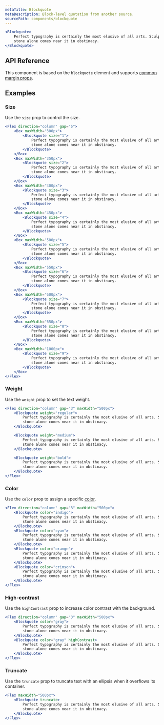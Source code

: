 ```yaml
---
metaTitle: Blockquote
metaDescription: Block-level quotation from another source.
sourcePath: components/blockquote
---
```


```jsx live=true
<Blockquote>
	Perfect typography is certainly the most elusive of all arts. Sculpture in
	stone alone comes near it in obstinacy.
</Blockquote>
```

## API Reference

This component is based on the `blockquote` element and supports [common margin props](/themes/docs/overview/layout#margin-props).

<ThemesPropsTable defs="blockquotePropDefs" />

## Examples

### Size

Use the `size` prop to control the size.

```jsx live=true scroll=true
<Flex direction="column" gap="5">
	<Box maxWidth="300px">
		<Blockquote size="1">
			Perfect typography is certainly the most elusive of all arts. Sculpture in
			stone alone comes near it in obstinacy.
		</Blockquote>
	</Box>
	<Box maxWidth="350px">
		<Blockquote size="2">
			Perfect typography is certainly the most elusive of all arts. Sculpture in
			stone alone comes near it in obstinacy.
		</Blockquote>
	</Box>
	<Box maxWidth="400px">
		<Blockquote size="3">
			Perfect typography is certainly the most elusive of all arts. Sculpture in
			stone alone comes near it in obstinacy.
		</Blockquote>
	</Box>
	<Box maxWidth="450px">
		<Blockquote size="4">
			Perfect typography is certainly the most elusive of all arts. Sculpture in
			stone alone comes near it in obstinacy.
		</Blockquote>
	</Box>
	<Box maxWidth="500px">
		<Blockquote size="5">
			Perfect typography is certainly the most elusive of all arts. Sculpture in
			stone alone comes near it in obstinacy.
		</Blockquote>
	</Box>
	<Box maxWidth="550px">
		<Blockquote size="6">
			Perfect typography is certainly the most elusive of all arts. Sculpture in
			stone alone comes near it in obstinacy.
		</Blockquote>
	</Box>
	<Box maxWidth="600px">
		<Blockquote size="7">
			Perfect typography is certainly the most elusive of all arts. Sculpture in
			stone alone comes near it in obstinacy.
		</Blockquote>
	</Box>
	<Box maxWidth="650px">
		<Blockquote size="8">
			Perfect typography is certainly the most elusive of all arts. Sculpture in
			stone alone comes near it in obstinacy.
		</Blockquote>
	</Box>
	<Box maxWidth="1000px">
		<Blockquote size="9">
			Perfect typography is certainly the most elusive of all arts. Sculpture in
			stone alone comes near it in obstinacy.
		</Blockquote>
	</Box>
</Flex>
```

### Weight

Use the `weight` prop to set the text weight.

```jsx live=true
<Flex direction="column" gap="3" maxWidth="500px">
	<Blockquote weight="regular">
		Perfect typography is certainly the most elusive of all arts. Sculpture in
		stone alone comes near it in obstinacy.
	</Blockquote>

	<Blockquote weight="medium">
		Perfect typography is certainly the most elusive of all arts. Sculpture in
		stone alone comes near it in obstinacy.
	</Blockquote>

	<Blockquote weight="bold">
		Perfect typography is certainly the most elusive of all arts. Sculpture in
		stone alone comes near it in obstinacy.
	</Blockquote>
</Flex>
```

### Color

Use the `color` prop to assign a specific [color](/themes/docs/theme/color).

```jsx live=true scroll=true
<Flex direction="column" gap="3" maxWidth="500px">
	<Blockquote color="indigo">
		Perfect typography is certainly the most elusive of all arts. Sculpture in
		stone alone comes near it in obstinacy.
	</Blockquote>
	<Blockquote color="cyan">
		Perfect typography is certainly the most elusive of all arts. Sculpture in
		stone alone comes near it in obstinacy.
	</Blockquote>
	<Blockquote color="orange">
		Perfect typography is certainly the most elusive of all arts. Sculpture in
		stone alone comes near it in obstinacy.
	</Blockquote>
	<Blockquote color="crimson">
		Perfect typography is certainly the most elusive of all arts. Sculpture in
		stone alone comes near it in obstinacy.
	</Blockquote>
</Flex>
```

### High-contrast

Use the `highContrast` prop to increase color contrast with the background.

```jsx live="true"
<Flex direction="column" gap="3" maxWidth="500px">
	<Blockquote color="gray">
		Perfect typography is certainly the most elusive of all arts. Sculpture in
		stone alone comes near it in obstinacy.
	</Blockquote>
	<Blockquote color="gray" highContrast>
		Perfect typography is certainly the most elusive of all arts. Sculpture in
		stone alone comes near it in obstinacy.
	</Blockquote>
</Flex>
```

### Truncate

Use the `truncate` prop to truncate text with an ellipsis when it overflows its container.

```jsx live=true line=2
<Flex maxWidth="500px">
	<Blockquote truncate>
		Perfect typography is certainly the most elusive of all arts. Sculpture in
		stone alone comes near it in obstinacy.
	</Blockquote>
</Flex>
```

